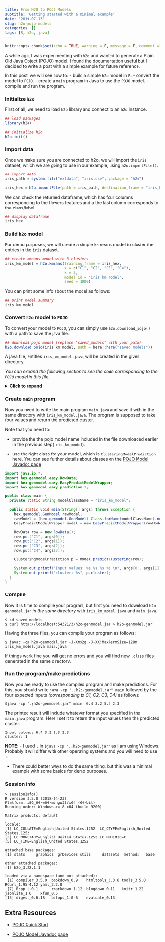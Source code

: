 ```yaml
---
title: From H2O to POJO Models
subtitle: 'Getting started with a minimal example'
date: '2019-07-13'
slug: h2o-pojo-models
categories: []
tags: [R, h2o, java]
---
```


```r
knitr::opts_chunk$set(echo = TRUE, warning = F, message = F, comment ="", eval = TRUE)
```

A while ago, I was experimenting with `h2o` and wanted to generate a Plain Old Java Object (POJO) model. I found the documentation useful but I decided to write a post with a simple example for future reference. 

In this post, we will see how to:
- build a simple `h2o` model in `R`.
- convert the model to `POJO`.
- create a `main` program in Java to use the `POJO` model. 
- compile and run the program.


### Initialize `h2o`

First of all, we need to load `h2o` library and connect to an `h2o` instance.

```r
## load packages
library(h2o)

## initialize h2o
h2o.init()
```


### Import data

Once we make sure you are connected to h2o, we will import the `iris` dataset, which we are going to use in our example, using `h2o.importFile()`. 


```r
## import data
iris_path = system.file("extdata", "iris.csv", package = "h2o")

iris_hex = h2o.importFile(path = iris_path, destination_frame = "iris_hex")
```

We can check the returned dataframe, which has four columns corresponding to the flowers features and a the last column corresponds to the class/label.

```r
## display dataframe
iris_hex
```

### Build `h2o` model

For demo purposes, we will create a simple k-means model to cluster the entries in the `iris` dataset. 

```r
## create kmeans model with 3 clusters
iris_km_model = h2o.kmeans(training_frame = iris_hex,
                           x = c("C1", "C2", "C3", "C4"),
                           k = 3,
                           model_id = "iris_km_model",
                           seed = 1000)
```

You can print some info about the model as follows:

```r
## print model summary
iris_km_model
```



### Convert `h2o` model to `POJO`

To convert your model to `POJO`, you can simply use `h2o.download_pojo()` with a path to save the java file.

```r
## download pojo model (replace "saved_models" with your path)
h2o.download_pojo(iris_km_model, path = here::here("saved_models"))
```

A java file, entitles `iris_km_model.java`, will be created in the given directory. 

*You can expand the following section to see the code corresponding to the `POJO` model in this file.*

<details>
  <summary><b>Click to expand</b></summary>
```java
/*
  Licensed under the Apache License, Version 2.0
    http://www.apache.org/licenses/LICENSE-2.0.html

  AUTOGENERATED BY H2O at 2019-07-13T17:22:02.421+02:00
  3.22.1.1
  
  Standalone prediction code with sample test data for KMeansModel named iris_km_model

  How to download, compile and execute:
      mkdir tmpdir
      cd tmpdir
      curl http:/localhost/127.0.0.1:54321/3/h2o-genmodel.jar > h2o-genmodel.jar
      curl http:/localhost/127.0.0.1:54321/3/Models.java/iris_km_model > iris_km_model.java
      javac -cp h2o-genmodel.jar -J-Xmx2g -J-XX:MaxPermSize=128m iris_km_model.java

     (Note:  Try java argument -XX:+PrintCompilation to show runtime JIT compiler behavior.)
*/
import java.util.Map;
import hex.genmodel.GenModel;
import hex.genmodel.annotations.ModelPojo;
import hex.genmodel.IClusteringModel;

@ModelPojo(name="iris_km_model", algorithm="kmeans")
public class iris_km_model extends GenModel implements IClusteringModel {
  public hex.ModelCategory getModelCategory() { return hex.ModelCategory.Clustering; }

  // Names of columns used by model.
  public static final String[] NAMES = NamesHolder_iris_km_model.VALUES;

  // Column domains. The last array contains domain of response column.
  public static final String[][] DOMAINS = new String[][] {
    /* C1 */ null,
    /* C2 */ null,
    /* C3 */ null,
    /* C4 */ null
  };

  public iris_km_model() { super(NAMES,DOMAINS,null); }
  public String getUUID() { return Long.toString(2946031392675382139L); }

  // Pass in data in a double[], pre-aligned to the Model's requirements.
  // Jam predictions into the preds[] array; preds[0] is reserved for the
  // main prediction (class for classifiers or value for regression),
  // and remaining columns hold a probability distribution for classifiers.
  public final double[] score0( double[] data, double[] preds ) {
    Kmeans_preprocessData(data,iris_km_model_MEANS.VALUES,iris_km_model_MULTS.VALUES,iris_km_model_MODES.VALUES);
    preds[0] = KMeans_closest(iris_km_model_CENTERS.VALUES, data, DOMAINS); 
    return preds;
  }

  // Pass in data in a double[], in a same way as to the score0 function.
  // Cluster distances will be stored into the distances[] array. Function
  // will return the closest cluster. This way the caller can avoid to call
  // score0(..) to retrieve the cluster where the data point belongs.
  public final int distances( double[] data, double[] distances ) {
    Kmeans_preprocessData(data,iris_km_model_MEANS.VALUES,iris_km_model_MULTS.VALUES,iris_km_model_MODES.VALUES);
    int cluster = KMeans_distances(iris_km_model_CENTERS.VALUES, data, DOMAINS, distances); 
    return cluster;
  }

  // Returns number of cluster used by this model.
  public final int getNumClusters() {
    int nclusters = iris_km_model_CENTERS.VALUES.length;
    return nclusters;
  }
}
// The class representing training column names
class NamesHolder_iris_km_model implements java.io.Serializable {
  public static final String[] VALUES = new String[4];
  static {
    NamesHolder_iris_km_model_0.fill(VALUES);
  }
  static final class NamesHolder_iris_km_model_0 implements java.io.Serializable {
    static final void fill(String[] sa) {
      sa[0] = "C1";
      sa[1] = "C2";
      sa[2] = "C3";
      sa[3] = "C4";
    }
  }
}
// Column means of training data
class iris_km_model_MEANS implements java.io.Serializable {
  public static final double[] VALUES = new double[4];
  static {
    iris_km_model_MEANS_0.fill(VALUES);
  }
  static final class iris_km_model_MEANS_0 implements java.io.Serializable {
    static final void fill(double[] sa) {
      sa[0] = 5.843333333333333;
      sa[1] = 3.053999999999999;
      sa[2] = 3.758666666666667;
      sa[3] = 1.1986666666666665;
    }
  }
}
// Reciprocal of column standard deviations of training data
class iris_km_model_MULTS implements java.io.Serializable {
  public static final double[] VALUES = new double[4];
  static {
    iris_km_model_MULTS_0.fill(VALUES);
  }
  static final class iris_km_model_MULTS_0 implements java.io.Serializable {
    static final void fill(double[] sa) {
      sa[0] = 1.2076330213409388;
      sa[1] = 2.3063033203973875;
      sa[2] = 0.5667583466456685;
      sa[3] = 1.3103399393571;
    }
  }
}
// Mode for categorical columns
class iris_km_model_MODES implements java.io.Serializable {
  public static final int[] VALUES = new int[4];
  static {
    iris_km_model_MODES_0.fill(VALUES);
  }
  static final class iris_km_model_MODES_0 implements java.io.Serializable {
    static final void fill(int[] sa) {
      sa[0] = -1;
      sa[1] = -1;
      sa[2] = -1;
      sa[3] = -1;
    }
  }
}
// Normalized cluster centers[K][features]
class iris_km_model_CENTERS implements java.io.Serializable {
  public static final double[][] VALUES = new double[3][];
  static {
    iris_km_model_CENTERS_0.fill(VALUES);
  }
  static class iris_km_model_CENTERS_0_0 implements java.io.Serializable {
    public static final double[] VALUES = new double[4];
    static {
      iris_km_model_CENTERS_0_0_0.fill(VALUES);
    }
    static final class iris_km_model_CENTERS_0_0_0 implements java.io.Serializable {
      static final void fill(double[] sa) {
        sa[0] = -0.0685873626223117;
        sa[1] = -0.8873945545098232;
        sa[2] = 0.3438624614956358;
        sa[3] = 0.2839741837806723;
      }
    }
}
  static class iris_km_model_CENTERS_0_1 implements java.io.Serializable {
    public static final double[] VALUES = new double[4];
    static {
      iris_km_model_CENTERS_0_1_0.fill(VALUES);
    }
    static final class iris_km_model_CENTERS_0_1_0 implements java.io.Serializable {
      static final void fill(double[] sa) {
        sa[0] = 1.1276273336771014;
        sa[1] = 0.08687075840163734;
        sa[2] = 0.9821922147369432;
        sa[3] = 0.9954215739316106;
      }
    }
}
  static class iris_km_model_CENTERS_0_2 implements java.io.Serializable {
    public static final double[] VALUES = new double[4];
    static {
      iris_km_model_CENTERS_0_2_0.fill(VALUES);
    }
    static final class iris_km_model_CENTERS_0_2_0 implements java.io.Serializable {
      static final void fill(double[] sa) {
        sa[0] = -1.0111913832028125;
        sa[1] = 0.8394944086246519;
        sa[2] = -1.3005214861029282;
        sa[3] = -1.2509378621062437;
      }
    }
}
  static final class iris_km_model_CENTERS_0 implements java.io.Serializable {
    static final void fill(double[][] sa) {
      sa[0] = iris_km_model_CENTERS_0_0.VALUES;
      sa[1] = iris_km_model_CENTERS_0_1.VALUES;
      sa[2] = iris_km_model_CENTERS_0_2.VALUES;
    }
  }
}
```  
  
  
</details>  


### Create `main` program

Now you need to write the main program `main.java` and save it with in the same directory with `iris_km_model.java`. The program is supposed to take four values and return the predicted cluster. 

Note that you need to:

-  provide the the pojo model name included in the file downloaded earlier in the previous step(`iris_km_model`).

- use the right class for your model, which is `ClusteringModelPrediction` here. You can see further details about classes on the [POJO Model Javadoc page](http://h2o-release.s3.amazonaws.com/h2o/master/3591/docs-website/h2o-genmodel/javadoc/index.html)



```java
import java.io.*;
import hex.genmodel.easy.RowData;
import hex.genmodel.easy.EasyPredictModelWrapper;
import hex.genmodel.easy.prediction.*;

public class main {
  private static String modelClassName = "iris_km_model";

  public static void main(String[] args) throws Exception {
    hex.genmodel.GenModel rawModel;
    rawModel = (hex.genmodel.GenModel) Class.forName(modelClassName).newInstance();
    EasyPredictModelWrapper model = new EasyPredictModelWrapper(rawModel);

    RowData row = new RowData();
    row.put("C1", args[0]);
    row.put("C2", args[1]);
    row.put("C3", args[2]);
    row.put("C4", args[3]);

    ClusteringModelPrediction p = model.predictClustering(row);

    System.out.printf("Input values: %s %s %s %s \n", args[0], args[1], args[2], args[3]);
    System.out.printf("cluster: %s", p.cluster);
  }
}
```


### Compile 

Now it is time to compile your program, but first you need to download `h2o-genmodel.jar` *in the same directory* with `iris_km_model.java` and `main.java`. 

```
$ cd saved_models
$ curl http://localhost:54321/3/h2o-genmodel.jar > h2o-genmodel.jar
```

Having the three files, you can compile your program as follows:

```
$ javac -cp h2o-genmodel.jar -J-Xmx2g -J-XX:MaxPermSize=128m iris_km_model.java main.java
```

If things work fine you will get no errors and you will find new `.class` files generated in the same directory.

### Run the program/make predictions

Now you are ready to use the compiled program and make predictions. For this, you should write `java -cp ".;h2o-genmodel.jar" main` followed by the four expected inputs *(corresponding to C1, C2, C3, C4)* as follows:

```
$java -cp ".;h2o-genmodel.jar" main  6.4 3.2 5.3 2.3
```

The printed result will include whatever format you specified in the `main.java` program. Here I set it to return the input values then the predicted cluster.

```
Input values: 6.4 3.2 5.3 2.3
cluster: 1
```

**NOTE**:
- I used `;` in `$java -cp ".;h2o-genmodel.jar"` as I am using Windows. Probably it will differ with other operating systems and you will need to use `:`.

- There could better ways to do the same thing, but this was a minimal example with some basics for demo purposes. 


### Session info

```
> sessionInfo()
R version 3.5.0 (2018-04-23)
Platform: x86_64-w64-mingw32/x64 (64-bit)
Running under: Windows >= 8 x64 (build 9200)

Matrix products: default

locale:
[1] LC_COLLATE=English_United States.1252  LC_CTYPE=English_United States.1252   
[3] LC_MONETARY=English_United States.1252 LC_NUMERIC=C                          
[5] LC_TIME=English_United States.1252    

attached base packages:
[1] stats     graphics  grDevices utils     datasets  methods   base     

other attached packages:
[1] h2o_3.22.1.1

loaded via a namespace (and not attached):
 [1] compiler_3.5.0  bookdown_0.9    htmltools_0.3.6 tools_3.5.0     RCurl_1.95-4.12 yaml_2.2.0     
 [7] Rcpp_1.0.1      rmarkdown_1.12  blogdown_0.11   knitr_1.22      jsonlite_1.6    xfun_0.5       
[13] digest_0.6.18   bitops_1.0-6    evaluate_0.13 
```


## Extra Resources 


- [POJO Quick Start](https://h2o-release.s3.amazonaws.com/h2o/rel-turing/1/docs-website/h2o-docs/pojo-quick-start.html#what-is-a-pojo)

- [POJO Model Javadoc page](http://h2o-release.s3.amazonaws.com/h2o/master/3591/docs-website/h2o-genmodel/javadoc/index.html)



